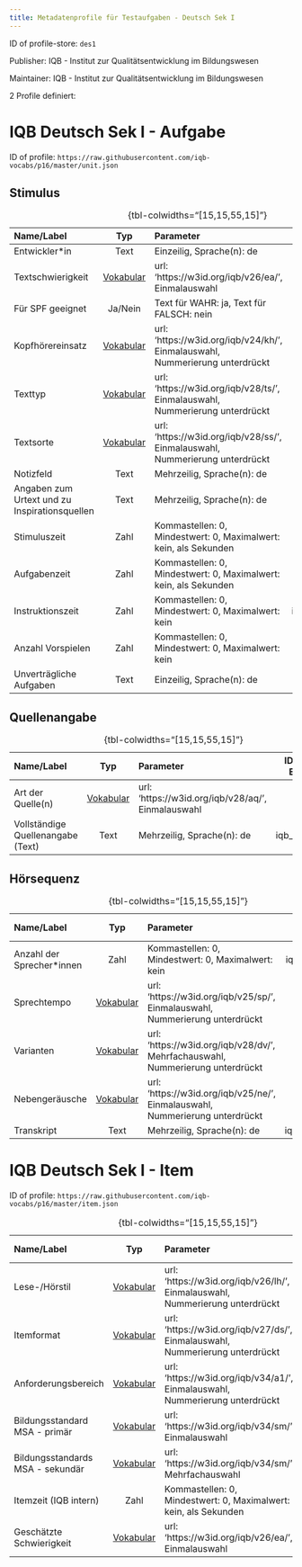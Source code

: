 ```yaml
---
title: Metadatenprofile für Testaufgaben - Deutsch Sek I
---
```


ID of profile-store: `des1`

Publisher: IQB - Institut zur Qualitätsentwicklung im Bildungswesen

Maintainer: IQB - Institut zur Qualitätsentwicklung im Bildungswesen

2 Profile definiert:

# IQB Deutsch Sek I - Aufgabe

ID of profile: `https://raw.githubusercontent.com/iqb-vocabs/p16/master/unit.json`

## Stimulus

| Name/Label | Typ | Parameter | ID Profil-Eintrag |
| :--- | :---: | :--- | :---: |
| Entwickler*in | Text |Einzeilig, Sprache(n): de | iqb_author |
| Textschwierigkeit | [Vokabular](https://w3id.org/iqb/v26/ea/) | url: 'https://w3id.org/iqb/v26/ea/', Einmalauswahl | k0 |
| Für SPF geeignet | Ja/Nein |Text für WAHR: ja, Text für FALSCH: nein | a1 |
| Kopfhörereinsatz | [Vokabular](https://w3id.org/iqb/v24/kh/) | url: 'https://w3id.org/iqb/v24/kh/', Einmalauswahl, Nummerierung unterdrückt | iqb_phones |
| Texttyp | [Vokabular](https://w3id.org/iqb/v28/ts/) | url: 'https://w3id.org/iqb/v28/ts/', Einmalauswahl, Nummerierung unterdrückt | k1 |
| Textsorte | [Vokabular](https://w3id.org/iqb/v28/ss/) | url: 'https://w3id.org/iqb/v28/ss/', Einmalauswahl, Nummerierung unterdrückt | k2 |
| Notizfeld | Text |Mehrzeilig, Sprache(n): de | iqb_note |
| Angaben zum Urtext und zu Inspirationsquellen | Text |Mehrzeilig, Sprache(n): de | iqb_additional_info |
| Stimuluszeit | Zahl |Kommastellen: 0, Mindestwert: 0, Maximalwert: kein, als Sekunden | iqb_time_stimulus |
| Aufgabenzeit | Zahl |Kommastellen: 0, Mindestwert: 0, Maximalwert: kein, als Sekunden | iqb_time_unit |
| Instruktionszeit | Zahl |Kommastellen: 0, Mindestwert: 0, Maximalwert: kein | iqb_time_instructions |
| Anzahl Vorspielen | Zahl |Kommastellen: 0, Mindestwert: 0, Maximalwert: kein | iqb_time_play |
| Unverträgliche Aufgaben | Text |Einzeilig, Sprache(n): de | iqb_compatibility |

: {tbl-colwidths="[15,15,55,15]"}

## Quellenangabe

| Name/Label | Typ | Parameter | ID Profil-Eintrag |
| :--- | :---: | :--- | :---: |
| Art der Quelle(n) | [Vokabular](https://w3id.org/iqb/v28/aq/) | url: 'https://w3id.org/iqb/v28/aq/', Einmalauswahl | k3 |
| Vollständige Quellenangabe (Text) | Text |Mehrzeilig, Sprache(n): de | iqb_copyright |

: {tbl-colwidths="[15,15,55,15]"}

## Hörsequenz

| Name/Label | Typ | Parameter | ID Profil-Eintrag |
| :--- | :---: | :--- | :---: |
| Anzahl der Sprecher*innen | Zahl |Kommastellen: 0, Mindestwert: 0, Maximalwert: kein | iqb_speakers |
| Sprechtempo | [Vokabular](https://w3id.org/iqb/v25/sp/) | url: 'https://w3id.org/iqb/v25/sp/', Einmalauswahl, Nummerierung unterdrückt | k4 |
| Varianten | [Vokabular](https://w3id.org/iqb/v28/dv/) | url: 'https://w3id.org/iqb/v28/dv/', Mehrfachauswahl, Nummerierung unterdrückt | k5 |
| Nebengeräusche | [Vokabular](https://w3id.org/iqb/v25/ne/) | url: 'https://w3id.org/iqb/v25/ne/', Einmalauswahl, Nummerierung unterdrückt | k6 |
| Transkript | Text |Mehrzeilig, Sprache(n): de | iqb_transcript |

: {tbl-colwidths="[15,15,55,15]"}

# IQB Deutsch Sek I - Item

ID of profile: `https://raw.githubusercontent.com/iqb-vocabs/p16/master/item.json`

| Name/Label | Typ | Parameter | ID Profil-Eintrag |
| :--- | :---: | :--- | :---: |
| Lese-/Hörstil | [Vokabular](https://w3id.org/iqb/v26/lh/) | url: 'https://w3id.org/iqb/v26/lh/', Einmalauswahl, Nummerierung unterdrückt | s1 |
| Itemformat | [Vokabular](https://w3id.org/iqb/v27/ds/) | url: 'https://w3id.org/iqb/v27/ds/', Einmalauswahl, Nummerierung unterdrückt | s2 |
| Anforderungsbereich | [Vokabular](https://w3id.org/iqb/v34/a1/) | url: 'https://w3id.org/iqb/v34/a1/', Einmalauswahl, Nummerierung unterdrückt | s3 |
| Bildungsstandard MSA - primär | [Vokabular](https://w3id.org/iqb/v34/sm/) | url: 'https://w3id.org/iqb/v34/sm/', Einmalauswahl | s5 |
| Bildungsstandards MSA - sekundär | [Vokabular](https://w3id.org/iqb/v34/sm/) | url: 'https://w3id.org/iqb/v34/sm/', Mehrfachauswahl | s6 |
| Itemzeit (IQB intern) | Zahl |Kommastellen: 0, Mindestwert: 0, Maximalwert: kein, als Sekunden | iqb_time_item |
| Geschätzte Schwierigkeit | [Vokabular](https://w3id.org/iqb/v26/ea/) | url: 'https://w3id.org/iqb/v26/ea/', Einmalauswahl | e4 |

: {tbl-colwidths="[15,15,55,15]"}

